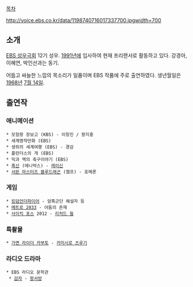 [[목차]]

http://voice.ebs.co.kr/data/1198740716017337700.jpgwidth=700

== 소개 ==
[[EBS 성우극회]] 12기 성우. [[1991년]]에 입사하여 현재 프리랜서로 활동하고 있다. 강경아, 이혜연, 박인선과는 동기.

어둡고 싸늘한 느낌의 목소리가 일품이며 EBS 작품에 주로 출연하였다. 생년월일은 [[1968년]] [[7월 14일]].

== 출연작 ==
=== 애니메이션 ===
 * 모험왕 장보고 (KBS) - 이창진 / 왕지흥
 * 세계명작만화 (EBS)
 * 생쥐의 세계여행 (EBS) - 경감
 * 플란더스의 개 (EBS)
 * 믹과 맥의 축구이야기 (EBS)
 * [[흑신]] (애니박스) - [[레이신]]
 * [[서몬 마스터즈 블루드래곤]] (챔프) - 호메론

=== 게임 ===
 * [[킹덤언더파이어]] - 암흑군단 해설자 등
 * [[메트로 2033]] - 어둠의 존재
 * [[사이킥 포스]] 2012 - [[리처드 웡]]

=== 특촬물 ===
 * [[가면 라이더 카부토]] - [[카미시로 츠루기]]

=== 라디오 드라마 ===
 * EBS 라디오 문학관
  * [[감자]] - [[왕서방]]
